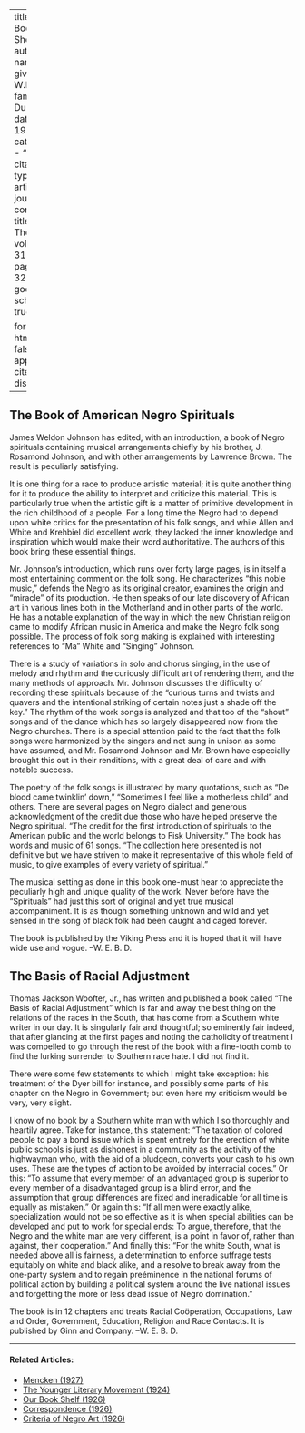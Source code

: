 
---
title: 'Our Book Shelf'
author:
  - name:
      given: W.E.B.
      family: Du Bois
date: May 1925
categories: 
  - ""
citation: 
  type: article-journal
  container-title: The Crisis
  volume: 31
  issue: 1
  page: 31-32
google-scholar: true

format:
  html:
    toc: false
    appendix-cite-as: display
---



<h2>The Book of American Negro Spirituals</h2> 

James Weldon Johnson has edited, with an introduction, a book of Negro spirituals containing musical arrangements chiefly by his brother, J. Rosamond Johnson, and with other arrangements by Lawrence Brown. The result is peculiarly satisfying. 

It is one thing for a race to produce artistic material; it is quite another thing for it to produce the ability to interpret and criticize this material. This is particularly true when the artistic gift is a matter of primitive development in the rich childhood of a people. For a long time the Negro had to depend upon white critics for the presentation of his folk songs, and while Allen and White and Krehbiel did excellent work, they lacked the inner knowledge and inspiration which would make their word authoritative. The authors of this book bring these essential things. 

Mr. Johnson's introduction, which runs over forty large pages, is in itself a most entertaining comment on the folk song. He characterizes "this noble music," defends the Negro as its original creator, examines the origin and "miracle" of its production. He then speaks of our late discovery of African art in various lines both in the Motherland and in other parts of the world. He has a notable explanation of the way in which the new Christian religion came to modify African music in America and make the Negro folk song possible. The process of folk song making is explained with interesting references to "Ma" White and "Singing" Johnson. 

There is a study of variations in solo and chorus singing, in the use of melody and rhythm and the curiously difficult art of rendering them, and the many methods of approach. Mr. Johnson discusses the difficulty of recording these spirituals because of the "curious turns and twists and quavers and the intentional striking of certain notes just a shade off the key." The rhythm of the work songs is analyzed and that too of the "shout" songs and of the dance which has so largely disappeared now from the Negro churches. There is a special attention paid to the fact that the folk songs were harmonized by the singers and not sung in unison as some have assumed, and Mr. Rosamond Johnson and Mr. Brown have especially brought this out in their renditions, with a great deal of care and with notable success. 

The poetry of the folk songs is illustrated by many quotations, such as "De blood came twinklin' down," "Sometimes I feel like a motherless child" and others. There are several pages on Negro dialect and generous acknowledgment of the credit due those who have helped preserve the Negro spiritual. "The credit for the first introduction of spirituals to the American public and the world belongs to Fisk University." The book has words and music of 61 songs. "The collection here presented is not definitive but we have striven to make it representative of this whole field of music, to give examples of every variety of spiritual." 

The musical setting as done in this book one-must hear to appreciate the peculiarly high and unique quality of the work. Never before have the "Spirituals" had just this sort of original and yet true musical accompaniment. It is as though something unknown and wild and yet sensed in the song of black folk had been caught and caged forever. 

The book is published by the Viking Press and it is hoped that it will have wide use and vogue. <span class="right">--W. E. B. D.</span>

<h2> The Basis of Racial Adjustment </h2>

Thomas Jackson Woofter, Jr., has written and published a book called "The Basis of Racial Adjustment" which is far and away the best thing on the relations of the races in the South, that has come from a Southern white writer in our day. It is singularly fair and thoughtful; so eminently fair indeed, that after glancing at the first pages and noting the catholicity of treatment I was compelled to go through the rest of the book with a fine-tooth comb to find the lurking surrender to Southern race hate. I did not find it. 

There were some few statements to which I might take exception: his treatment of the Dyer bill for instance, and possibly some parts of his chapter on the Negro in Government; but even here my criticism would be very, very slight. 

I know of no book by a Southern white man with which I so thoroughly and heartily agree. Take for instance, this statement: "The taxation of colored people to pay a bond issue which is spent entirely for the erection of white public schools is just as dishonest in a community as the activity of the highwayman who, with the aid of a bludgeon, converts your cash to his own uses. These are the types of action to be avoided by interracial codes." Or this: "To assume that every member of an advantaged group is superior to every member of a disadvantaged group is a blind error, and the assumption that group differences are fixed and ineradicable for all time is equally as mistaken." Or again this: "If all men were exactly alike, specialization would not be so effective as it is when special abilities can be developed and put to work for special ends: To argue, therefore, that the Negro and the white man are very different, is a point in favor of, rather than against, their cooperation." And finally this: "For the white South, what is needed above all is fairness, a determination to enforce suffrage tests equitably on white and black alike, and a resolve to break away from the one-party system and to regain preéminence in the national forums of political action by building a political system around the live national issues and forgetting the more or less dead issue of Negro domination."

The book is in 12 chapters and treats Racial Coöperation, Occupations, Law and Order, Government, Education, Religion and Race Contacts. It is published by Ginn and Company. <span class="right">--W. E. B. D.</span>

<!-- Similar articles start here -->

<hr>
#### Related Articles:

* [Mencken (1927)](/Volumes/34/08/mencken.html)
* [The Younger Literary Movement (1924)](/Volumes/27/04/younger_movement.html)
* [Our Book Shelf (1926)](/Volumes/31/03/book_shelf.html)
* [Correspondence (1926)](/Volumes/31/05/correspondence.html)
* [Criteria of Negro Art (1926)](/Volumes/32/06/criteria_of_negro_art.html)

<!-- Similar articles end here -->
